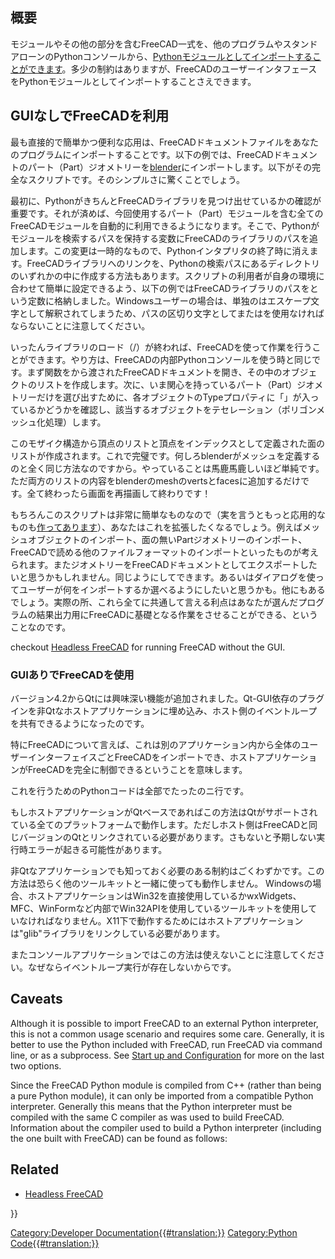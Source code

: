 <languages/>

{{TOCright}}

<span id="Introduction"></span>
== 概要 ==

モジュールやその他の部分を含むFreeCAD一式を、他のプログラムやスタンドアローンのPythonコンソールから、[[Python/ja|Python]]モジュールとしてインポートすることができます。多少の制約はありますが、FreeCADのユーザーインタフェースをPythonモジュールとしてインポートすることさえできます。

<span id="Using_FreeCAD_without_GUI"></span>
== GUIなしでFreeCADを利用 ==

最も直接的で簡単かつ便利な応用は、FreeCADドキュメントファイルをあなたのプログラムにインポートすることです。以下の例では、FreeCADドキュメントのパート（Part）ジオメトリーを[http://www.blender.org blender]にインポートします。以下がその完全なスクリプトです。そのシンプルさに驚くことでしょう。
{{Code|lang=python|code=
<nowiki>
FREECADPATH = '/usr/lib/freecad-python3/lib/' # path to your FreeCAD.so or FreeCAD.pyd file,
# for Windows you must either use \\ or / in the path, using a single \ is problematic
# FREECADPATH = 'C:\\FreeCAD\\bin'
import Blender, sys
sys.path.append(FREECADPATH)
 
def import_fcstd(filename):
   try:
       import FreeCAD
   except ValueError:
       Blender.Draw.PupMenu('Error%t|FreeCAD library not found. Please check the FREECADPATH variable in the import script is correct')
   else:
       scene = Blender.Scene.GetCurrent()
       import Part
       doc = FreeCAD.open(filename)
       objects = doc.Objects
       for ob in objects:
           if ob.Type[:4] == 'Part':
               shape = ob.Shape
               if shape.Faces:
                   mesh = Blender.Mesh.New()
                   rawdata = shape.tessellate(1)
                   for v in rawdata[0]:
                       mesh.verts.append((v.x,v.y,v.z))
                   for f in rawdata[1]:
                       mesh.faces.append.append(f)
                   scene.objects.new(mesh,ob.Name)
       Blender.Redraw()

def main():
   Blender.Window.FileSelector(import_fcstd, 'IMPORT FCSTD', 
                        Blender.sys.makename(ext='.fcstd'))    
 
# This lets you import the script without running it
if __name__=='__main__':
   main()
</nowiki>
}}

最初に、PythonがきちんとFreeCADライブラリを見つけ出せているかの確認が重要です。それが済めば、今回使用するパート（Part）モジュールを含む全てのFreeCADモジュールを自動的に利用できるようになります。そこで、Pythonがモジュールを検索するパスを保持する{{incode|sys.path}}変数にFreeCADのライブラリのパスを追加します。この変更は一時的なもので、Pythonインタプリタの終了時に消えます。FreeCADライブラリへのリンクを、Pythonの検索パスにあるディレクトリのいずれかの中に作成する方法もあります。スクリプトの利用者が自身の環境に合わせて簡単に設定できるよう、以下の例ではFreeCADライブラリのパスを{{incode|FREECADPATH}}という定数に格納しました。Windowsユーザーの場合は、単独の{{incode|\}}はエスケープ文字として解釈されてしまうため、パスの区切り文字として{{incode|\\}}または{{incode|/}}を使用なければならないことに注意してください。

{{Code|lang=python|code=
FREECADPATH = 'C:\\FreeCAD\\bin' # path to your FreeCAD.so or FreeCAD.pyd file
import sys
sys.path.append(FREECADPATH)
}}

いったんライブラリのロード（{{incode|try}}/{{incode|except部分}}）が終われば、FreeCADを使って作業を行うことができます。やり方は、FreeCADの内部Pythonコンソールを使う時と同じです。まず{{incode|main()}}関数をから渡されたFreeCADドキュメントを開き、その中のオブジェクトのリストを作成します。次に、いま関心を持っているパート（Part）ジオメトリーだけを選び出すために、各オブジェクトのTypeプロパティに「{{incode|Part}}」が入っているかどうかを確認し、該当するオブジェクトをテセレーション（ポリゴンメッシュ化処理）します。

{{Code|lang=python|code=
       import Part
       doc = FreeCAD.open(filename)
       objects = doc.Objects
       for ob in objects:
           if ob.Type[:4] == 'Part':
}}

このモザイク構造から頂点のリストと頂点をインデックスとして定義された面のリストが作成されます。これで完璧です。何しろblenderがメッシュを定義するのと全く同じ方法なのですから。やっていることは馬鹿馬鹿しいほど単純です。ただ両方のリストの内容をblenderのmeshのvertsとfacesに追加するだけです。全て終わったら画面を再描画して終わりです！

{{Code|lang=python|code=
           if ob.Type[:4] == 'Part':
               shape = ob.Shape
               if shape.Faces:
                   mesh = Blender.Mesh.New()
                   rawdata = shape.tessellate(1)
                   for v in rawdata[0]:
                       mesh.verts.append((v.x,v.y,v.z))
                   for f in rawdata[1]:
                       mesh.faces.append.append(f)
                   scene.objects.new(mesh,ob.Name)
       Blender.Redraw()
}}

<div class="mw-translate-fuzzy">
もちろんこのスクリプトは非常に簡単なものなので（実を言うともっと応用的なものも[http://yorik.orgfree.com/scripts/import_freecad.py 作ってあります]）、あなたはこれを拡張したくなるでしょう。例えばメッシュオブジェクトのインポート、面の無いPartジオメトリーのインポート、FreeCADで読める他のファイルフォーマットのインポートといったものが考えられます。またジオメトリーをFreeCADドキュメントとしてエクスポートしたいと思うかもしれません。同じようにしてできます。あるいはダイアログを使ってユーザーが何をインポートするか選べるようにしたいと思うかも。他にもあるでしょう。実際の所、これら全てに共通して言える利点はあなたが選んだプログラムの結果出力用にFreeCADに基礎となる作業をさせることができる、ということなのです。
</div>

{{Emphasis|Note:}} checkout [[Headless_FreeCAD|Headless FreeCAD]] for running FreeCAD without the GUI.

<span id="Using_FreeCAD_with_GUI"></span>
<div class="mw-translate-fuzzy">
=== GUIありでFreeCADを使用 ===
</div>

バージョン4.2からQtには興味深い機能が追加されました。Qt-GUI依存のプラグインを非Qtなホストアプリケーションに埋め込み、ホスト側のイベントループを共有できるようになったのです。

特にFreeCADについて言えば、これは別のアプリケーション内から全体のユーザーインターフェイスごとFreeCADをインポートでき、ホストアプリケーションがFreeCADを完全に制御できるということを意味します。

これを行うためのPythonコードは全部でたったのニ行です。

{{Code|code=
import FreeCADGui 
FreeCADGui.showMainWindow()
}}

もしホストアプリケーションがQtベースであればこの方法はQtがサポートされている全てのプラットフォームで動作します。ただしホスト側はFreeCADと同じバージョンのQtとリンクされている必要があります。さもないと予期しない実行時エラーが起きる可能性があります。 

非Qtなアプリケーションでも知っておく必要のある制約はごくわずかです。この方法は恐らく他のツールキットと一緒に使っても動作しません。
Windowsの場合、ホストアプリケーションはWin32を直接使用しているかwxWidgets、MFC、WinFormなど内部でWin32APIを使用しているツールキットを使用していなければなりません。X11下で動作するためにはホストアプリケーションは"glib"ライブラリをリンクしている必要があります。

またコンソールアプリケーションではこの方法は使えないことに注意してください。なぜならイベントループ実行が存在しないからです。

== Caveats ==

Although it is possible to import FreeCAD to an external Python interpreter, this is not a common usage scenario and requires some care. Generally, it is better to use the Python included with FreeCAD, run FreeCAD via command line, or as a subprocess. See [[Start_up_and_Configuration|Start up and Configuration]] for more on the last two options.

Since the FreeCAD Python module is compiled from C++ (rather than being a pure Python module), it can only be imported from a compatible Python interpreter. Generally this means that the Python interpreter must be compiled with the same C compiler as was used to build FreeCAD. Information about the compiler used to build a Python interpreter (including the one built with FreeCAD) can be found as follows:

{{Code|code=
>>> import sys
>>> sys.version
'2.7.13 (default, Dec 17 2016, 23:03:43) \n[GCC 4.2.1 Compatible Apple LLVM 8.0.0 (clang-800.0.42.1)]'
}}

== Related ==

* [[Headless_FreeCAD|Headless FreeCAD]]


{{Powerdocnavi{{#translation:}}}}
[[Category:Developer Documentation{{#translation:}}]]
[[Category:Python Code{{#translation:}}]]